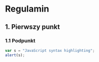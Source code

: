 # Regulamin

## 1. Pierwszy punkt

### 1.1 Podpunkt

```javascript
var s = "JavaScript syntax highlighting";
alert(s);
```
